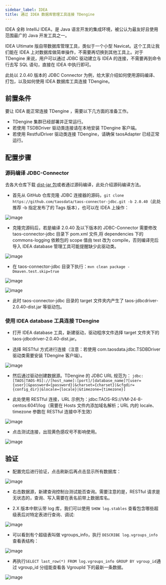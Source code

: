 ```yaml
---
sidebar_label: IDEA
title: 通过 IDEA 数据库管理工具连接 TDengine
---
```


IDEA 全称 IntelliJ IDEA，是 Java 语言开发的集成环境，被公认为最友好且使用范围最广的 Java 开发工具之一。

IDEA Ultimate 版自带数据库管理工具，类似于一个小型 Navicat。这个工具让我们能在 IDEA 上对数据库做简单操作，不需要再切换到其他工具上。对于 TDengine 来说，用户可以通过 JDBC 驱动建立与 IDEA 的连接，不需要再到命令行去写 SQL 语句，直接在 IDEA 中执行即可。

此处以 2.0.40 版本的 JDBC Connector 为例，给大家介绍如何使用源码编译、打包，以及如何使用 IDEA 数据库工具连接 TDengine。

## 前置条件

要让 IDEA 能正常连接 TDengine ，需要以下几方面的准备工作。

- TDengine 集群已经部署并正常运行。
- 若使用 TSDBDriver 驱动类连接请在本地安装 TDengine 客户端。
- 若使用 RestfulDriver 驱动类连接 TDengine，请确保 taosAdapter 已经正常运行。

## 配置步骤

### 源码编译 JDBC-Connector

去各大仓库下载 [dist-jar 包](https://search.maven.org/artifact/com.taosdata.jdbc/taos-jdbcdriver)或者通过源码编译，此处介绍源码编译方法。

- 首先从 GitHub 仓库克隆 JDBC 连接器的源码，`git clone https://github.com/taosdata/taos-connector-jdbc.git -b 2.0.40`（此处推荐 -b 指定发布了的 Tags 版本），也可以在 IDEA 上操作：

![image](https://user-images.githubusercontent.com/70138133/180187698-395762d1-fcac-4cea-b44f-cc8cd07ea0c8.png)

- 克隆完源码后，若是编译 2.0.40 及以下版本的 JDBC-Connector 需要修改 taos-connector-jdbc 目录下 pom.xml 文件,将 dependencies 下的 commons-logging 依赖包的 scope 值由 test 改为 compile，否则编译完后导入 IDEA database 管理工具可能提醒缺少此驱动类。 

![image](https://user-images.githubusercontent.com/70138133/180206650-561f9e24-ebb9-4cd2-8868-6f1cede54803.png)

- 在 taos-connector-jdbc 目录下执行：`mvn clean package -Dmaven.test.skip=true`

![image](https://user-images.githubusercontent.com/70138133/180187879-486e24a7-3b20-4447-bff8-c0b651ab39b1.png)

![image](https://user-images.githubusercontent.com/70138133/180187811-4e73b9fc-8787-4634-bd83-f1197b7699d9.png)

- 此时 taos-connector-jdbc 目录的 target 文件夹内产生了 taos-jdbcdriver-2.0.40-dist.jar 等驱动包。

### 使用 IDEA database 工具连接 TDengine

- 打开 IDEA database 工具，新建驱动，驱动程序文件选择 target 文件夹下的 taos-jdbcdriver-2.0.40-dist.jar。

- 选择 RESTful 方式进行连接（注意：若使用 com.taosdata.jdbc.TSDBDriver 驱动类需要安装 TDengine 客户端）。

![image](https://user-images.githubusercontent.com/70138133/180208261-34e7ed91-217f-46b5-80f9-f65f67d67662.png)

- 然后通过驱动创建数据源。TDengine 的 JDBC URL 规范为：
`jdbc:[TAOS|TAOS-RS]://[host_name]:[port]/[database_name]?[user={user}|&password={password}|&charset={charset}|&cfgdir={config_dir}|&locale={locale}|&timezone={timezone}]`

- 此处使用 RESTful 连接，URL 示例为：jdbc:TAOS-RS://VM-24-8-centos:6041/log（需要在 Hosts 文件内添加域名解析；URL 内的 locale、timezone 参数在 RESTful 连接中不生效）

![image](https://user-images.githubusercontent.com/70138133/180197188-4ead4635-e479-4498-8252-c84041c1770e.png)

- 点击测试连接，出现黄色感叹号不影响使用。

![image](https://user-images.githubusercontent.com/70138133/180197251-98764434-bb7b-4e3a-9674-0620ab6d8bad.png)


## 验证

- 配置完后进行验证，点击刷新后再点击显示所有数据库：

![image](https://user-images.githubusercontent.com/70138133/180202803-6e277132-44bd-4b22-8921-a54d16190d2b.png)


- 右击数据源，新建查询控制台测试能否查询。需要注意的是，RESTful 请求是无状态的，查询、写入需要在表名前带上数据库名。

- 2.X 版本中默认带 log 库，我们可以使用 `SHOW log.stables` 查看包含哪些超级表后对特定表进行查询、调试:

![image](https://user-images.githubusercontent.com/70138133/180202329-6734c874-d4f5-40a3-be7d-c4fabbe73a19.png)

- 可以看到有个超级表叫做 vgroups_info，执行 `DESCRIBE log.vgroups_info` 查看表结构：

![image](https://user-images.githubusercontent.com/70138133/180204391-36fd0806-8cd6-43b8-97eb-1e7ff235846a.png)


- 再执行`SELECT last_row(*) FROM log.vgroups_info GROUP BY vgroup_id`通过 vgroup_id 分组能查看各 VgroupId 下的最新一条数据。

![image](https://user-images.githubusercontent.com/70138133/180205161-7f0314eb-cdaa-442c-acb5-d33931c32648.png)


